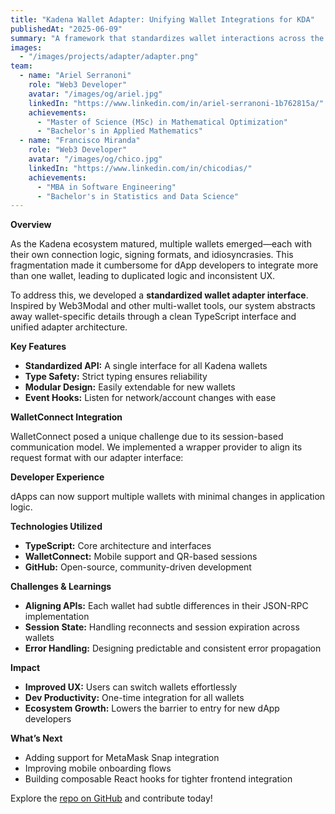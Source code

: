 ```yaml
---
title: "Kadena Wallet Adapter: Unifying Wallet Integrations for KDA"
publishedAt: "2025-06-09"
summary: "A framework that standardizes wallet interactions across the Kadena ecosystem, reducing fragmentation and improving developer experience."
images:
  - "/images/projects/adapter/adapter.png"
team:
  - name: "Ariel Serranoni"
    role: "Web3 Developer"
    avatar: "/images/og/ariel.jpg"
    linkedIn: "https://www.linkedin.com/in/ariel-serranoni-1b762815a/"
    achievements:
      - "Master of Science (MSc) in Mathematical Optimization"
      - "Bachelor's in Applied Mathematics"
  - name: "Francisco Miranda"
    role: "Web3 Developer"
    avatar: "/images/og/chico.jpg"
    linkedIn: "https://www.linkedin.com/in/chicodias/"
    achievements:
      - "MBA in Software Engineering"
      - "Bachelor's in Statistics and Data Science"
---
```


**Overview**

As the Kadena ecosystem matured, multiple wallets emerged—each with their own connection logic, signing formats, and idiosyncrasies. This fragmentation made it cumbersome for dApp developers to integrate more than one wallet, leading to duplicated logic and inconsistent UX.

To address this, we developed a **standardized wallet adapter interface**. Inspired by Web3Modal and other multi-wallet tools, our system abstracts away wallet-specific details through a clean TypeScript interface and unified adapter architecture.

**Key Features**

* **Standardized API:** A single interface for all Kadena wallets
* **Type Safety:** Strict typing ensures reliability
* **Modular Design:** Easily extendable for new wallets
* **Event Hooks:** Listen for network/account changes with ease

**WalletConnect Integration**

WalletConnect posed a unique challenge due to its session-based communication model. We implemented a wrapper provider to align its request format with our adapter interface:

**Developer Experience**

dApps can now support multiple wallets with minimal changes in application logic.

**Technologies Utilized**

* **TypeScript:** Core architecture and interfaces
* **WalletConnect:** Mobile support and QR-based sessions
* **GitHub:** Open-source, community-driven development

**Challenges & Learnings**

* **Aligning APIs:** Each wallet had subtle differences in their JSON-RPC implementation
* **Session State:** Handling reconnects and session expiration across wallets
* **Error Handling:** Designing predictable and consistent error propagation

**Impact**

* **Improved UX:** Users can switch wallets effortlessly
* **Dev Productivity:** One-time integration for all wallets
* **Ecosystem Growth:** Lowers the barrier to entry for new dApp developers

**What’s Next**

* Adding support for MetaMask Snap integration
* Improving mobile onboarding flows
* Building composable React hooks for tighter frontend integration

Explore the [repo on GitHub](https://github.com/kadena-community/kadena.js/tree/main/packages/libs/wallet-adapter-core) and contribute today!
